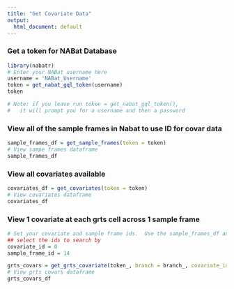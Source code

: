 ```yaml
---
title: "Get Covariate Data"
output:
  html_document: default
---
```



### Get a token for NABat Database
```r
library(nabatr)
# Enter your NABat username here
username = 'NABat_Username'
token = get_nabat_gql_token(username)
token

# Note: if you leave run token = get_nabat_gql_token(),
#   it will prompt you for a username and then a password
```

### View all of the sample frames in Nabat to use ID for covar data
```r
sample_frames_df = get_sample_frames(token = token)
# View sampe frames dataframe
sample_frames_df
```

### View all covariates available
```r
covariates_df = get_covariates(token = token)
# View covariates dataframe
covariates_df
```

### View 1 covariate at each grts cell across 1 sample frame
```r
# Set your covariate and sample frame ids.  Use the sample_frames_df and covariate_df to 
## select the ids to search by
covariate_id = 0
sample_frame_id = 14

grts_covars = get_grts_covariate(token_, branch = branch_, covariate_id = covariate_id, sample_frame_id = sample_frame_id)
# View grts covars dataframe
grts_covars_df
```


